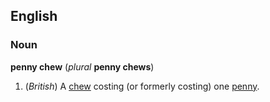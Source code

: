 ==English==
===Noun===
'''penny chew''' (''plural'' '''penny chews''')

#(''British'') A [[chew]] costing (or formerly costing) one [[penny]].
